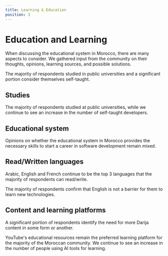```yaml
---
title: Learning & Education
position: 3
---
```


# Education and Learning

When discussing the educational system in Morocco, there are many aspects to consider. We gathered input from the community on their thoughts, opinions, learning sources, and possible solutions.

The majority of respondents studied in public universities and a significant portion consider themselves self-taught.

## Studies

The majority of respondents studied at public universities, while we continue to see an increase in the number of self-taught developers.

<Chart id="education-q-0" title={false} />

## Educational system

Opinions on whether the educational system in Morocco provides the necessary skills to start a career in software development remain mixed.

<Chart id="education-q-1" title={false} />

## Read/Written languages

Arabic, English and French continue to be the top 3 languages that the majority of respondents can read/write.

<Chart id="education-q-2" title={false} />

The majority of respondents confirm that English is not a barrier for them to learn new technologies.

<Chart id="education-q-3" title={false} />

## Content and learning platforms

A significant portion of respondents identify the need for more Darija content in some form or another.

<Chart id="education-q-4" title={false} />

YouTube's educational resources remain the preferred learning platform for the majority of the Moroccan community. We continue to see an increase in the number of people using AI tools for learning.

<Tabs>
  <TabItem title="2024">
    <Chart id="education-q-5" year={2024} title={false} />
  </TabItem>
  <TabItem title="2023">
    <Chart id="education-q-5" year={2023} title={false} />
  </TabItem>
</Tabs>
